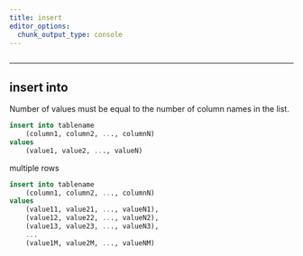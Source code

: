```yaml
---
title: insert
editor_options: 
  chunk_output_type: console
---
```


```r
```

*********************************************************************

## insert into

Number of values must be equal to the number of column names in the list.

```sql
insert into tablename
    (column1, column2, ..., columnN)
values 
    (value1, value2, ..., valueN)
```

multiple rows

```sql
insert into tablename
    (column1, column2, ..., columnN)
values 
    (value11, value21, ..., valueN1),
    (value12, value22, ..., valueN2),
    (value13, value23, ..., valueN3),
    ...
    (value1M, value2M, ..., valueNM)
```



